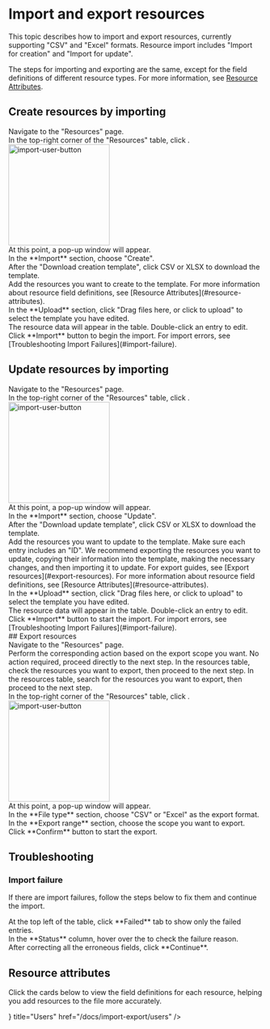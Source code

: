 # Import and export resources

This topic describes how to import and export resources, currently supporting "CSV" and "Excel" formats.
Resource import includes "Import for creation" and "Import for update".

The steps for importing and exporting are the same, except for the field definitions of different resource types.
For more information, see [Resource Attributes](#resource-attributes).

## Create resources by importing

<Steps>
<div>
<Nav name="console" />
</div>

<div>
Navigate to the "Resources" page.
</div>

<div>
In the top-right corner of the "Resources" table, click <Icon name="upload" />.
<img src="/images/docs/navs/nav-import.png" alt="import-user-button" width="200" />
</div>

<div>
At this point, a pop-up window <Icon name="popup-window" /> will appear.
</div>

<div>
<Icon name="popup-window" /> In the **Import** section, choose "Create".
</div>

<div>
<Icon name="popup-window" /> After the "Download creation template", click <span className='text-blue-500'>CSV</span> or <span className='text-blue-500'>XLSX</span> to download the template.
</div>

<div>
Add the resources you want to create to the template.
<Alert>
For more information about resource field definitions, see [Resource Attributes](#resource-attributes).
</Alert>
</div>

<div>
<Icon name="popup-window" /> In the **Upload** section, click "Drag files here, or click to upload" to select the template you have edited.
</div>

<div>
<Icon name="popup-window" /> The resource data will appear in the table. Double-click an entry to edit.
</div>

<div>
<Icon name="popup-window" /> Click **Import** button to begin the import.
<Alert type="warning">
For import errors, see [Troubleshooting Import Failures](#import-failure).
</Alert>
</div>

</Steps>

## Update resources by importing

<Steps>
<div>
<Nav name="console" />
</div>

<div>
Navigate to the "Resources" page.
</div>

<div>
In the top-right corner of the "Resources" table, click <Icon name="upload" />.
<img src="/images/docs/navs/nav-import.png" alt="import-user-button" width="200" />
</div>

<div>
At this point, a pop-up window <Icon name="popup-window" /> will appear.
</div>

<div>
<Icon name="popup-window" /> In the **Import** section, choose "Update".
</div>

<div>
<Icon name="popup-window" /> After the "Download update template", click <span className='text-blue-500'>CSV</span> or <span className='text-blue-500'>XLSX</span> to download the template.
</div>

<div>
Add the resources you want to update to the template. Make sure each entry includes an "ID".
<Alert type="note">
We recommend exporting the resources you want to update, copying their information into the template, making the necessary changes, and then importing it to update.
For export guides, see [Export resources](#export-resources).
</Alert>
<Alert>
For more information about resource field definitions, see [Resource Attributes](#resource-attributes).
</Alert>
</div>

<div>
<Icon name="popup-window" /> In the **Upload** section, click "Drag files here, or click to upload" to select the template you have edited.
</div>

<div>
<Icon name="popup-window" /> The resource data will appear in the table. Double-click an entry to edit.
</div>

<div>
<Icon name="popup-window" /> Click **Import** button to start the import.
<Alert type="warning">
For import errors, see [Troubleshooting Import Failures](#import-failure).
</Alert>
</div>

</Steps>
## Export resources

<Steps>
<div>
<Nav name="console" />
</div>

<div>
Navigate to the "Resources" page.
</div>

<div>
Perform the corresponding action based on the export scope you want.
  <Tabs
    titlesMap={{
      exportAll: "Export all",
      exportSelected: "Export selected items",
      exportFiltered: "Export filtered items",
    }}
  >
    <Tab titleKey="exportAll">
      No action required, proceed directly to the next step.
    </Tab>
    <Tab titleKey="exportSelected">
     In the resources table, check the resources you want to export, then proceed to the next step.
    </Tab>
    <Tab titleKey="exportFiltered">
     In the resources table, search for the resources you want to export, then proceed to the next step.
    </Tab>
  </Tabs>
</div>

<div>
In the top-right corner of the "Resources" table, click <Icon name="download" />.
<img src="/images/docs/navs/nav-download.png" alt="import-user-button" width="200" />
</div>

<div>
At this point, a pop-up window <Icon name="popup-window" /> will appear.
</div>

<div>
<Icon name="popup-window" /> In the **File type** section, choose "CSV" or "Excel" as the export format.
</div>

<div>
<Icon name="popup-window" /> In the **Export range** section, choose the scope you want to export.
</div>

<div>
<Icon name="popup-window" /> Click **Confirm** button to start the export.
</div>

</Steps>

## Troubleshooting

### Import failure
If there are import failures, follow the steps below to fix them and continue the import.

<Steps>
<div>
<Icon name="popup-window" /> At the top left of the table, click **Failed** tab to show only the failed entries.
</div>

<div>
<Icon name="popup-window" /> In the **Status** column, hover over the <Icon name="x" /> to check the failure reason.
</div>

<div>
<Icon name="popup-window" /> After correcting all the erroneous fields, click **Continue**.
</div>
</Steps>

## Resource attributes

Click the cards below to view the field definitions for each resource, helping you add resources to the file more accurately.

<Cards>
  <Card
    icon={<Icon name="user"/>}
    title="Users"
    href="/docs/import-export/users"
  />
</Cards>
